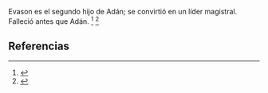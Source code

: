 Evason es el segundo hijo de Adán; se convirtió en un líder magistral. Falleció antes que Adán. <ref name="n0">{{lib|LU|74|6|2}}</ref> <ref name="n1">{{lib|LU|76|3|3}}</ref> 

== Referencias ==

<references/>
